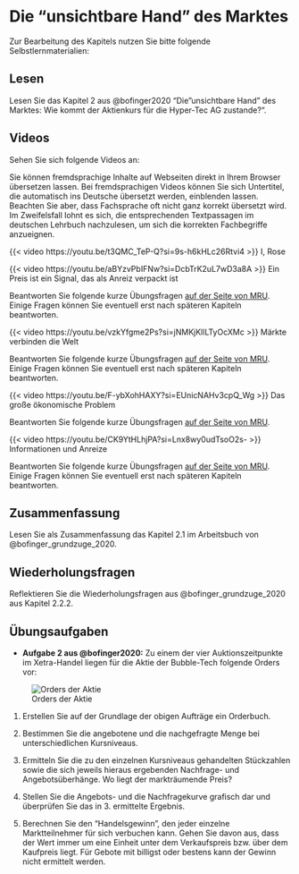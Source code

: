 # Die "unsichtbare Hand" des Marktes

Zur Bearbeitung des Kapitels nutzen Sie bitte folgende Selbstlernmaterialien:

## Lesen

Lesen Sie das Kapitel 2 aus @bofinger2020 "Die "unsichtbare Hand" des Marktes: Wie kommt der Aktienkurs für die Hyper-Tec AG zustande?".

## Videos

Sehen Sie sich folgende Videos an:

::: {.callout-important title="Praktischer Hinweis"}
Sie können fremdsprachige Inhalte auf Webseiten direkt in Ihrem Browser übersetzen lassen. Bei fremdsprachigen Videos können Sie sich Untertitel, die automatisch ins Deutsche übersetzt werden, einblenden lassen. Beachten Sie aber, dass Fachsprache oft nicht ganz korrekt übersetzt wird. Im Zweifelsfall lohnt es sich, die entsprechenden Textpassagen im deutschen Lehrbuch nachzulesen, um sich die korrekten Fachbegriffe anzueignen.
:::

::: {#vid-price1}
{{< video https://youtu.be/t3QMC_TeP-Q?si=9s-h6kHLc26Rtvi4 >}} I, Rose
:::

::: {.callout-tip collapse="true" title="Video: Ein Preis ist ein Signal, das als Anreiz verpackt ist "}
<div>

::: {#vid-price2}
{{< video https://youtu.be/aBYzvPbIFNw?si=DcbTrK2uL7wD3a8A >}} Ein Preis ist ein Signal, das als Anreiz verpackt ist
:::

</div>

Beantworten Sie folgende kurze Übungsfragen [auf der Seite von MRU](https://mru.org/practice-questions/price-signal-wrapped-incentive-practice-questions). Einige Fragen können Sie eventuell erst nach späteren Kapiteln beantworten.
:::

::: {.callout-tip collapse="true" title="Video: Märkte verbinden die Welt"}
<div>

::: {#vid-price3}
{{< video https://youtu.be/vzkYfgme2Ps?si=jNMKjKllLTyOcXMc >}} Märkte verbinden die Welt
:::

</div>

Beantworten Sie folgende kurze Übungsfragen [auf der Seite von MRU](https://mru.org/practice-questions/markets-link-world-practice-questions). Einige Fragen können Sie eventuell erst nach späteren Kapiteln beantworten.
:::

::: {.callout-tip collapse="true" title="Video: Das große ökonomische Problem"}
<div>

::: {#vid-price4}
{{< video https://youtu.be/F-ybXohHAXY?si=EUnicNAHv3cpQ_Wg >}} Das große ökonomische Problem
:::

</div>

Beantworten Sie folgende kurze Übungsfragen [auf der Seite von MRU](https://mru.org/practice-questions/great-economic-problem-practice-questions).
:::

::: {.callout-tip collapse="true" title="Video: Informationen und Anreize"}
<div>

::: {#vid-price5}
{{< video https://youtu.be/CK9YtHLhjPA?si=Lnx8wy0udTsoO2s- >}} Informationen und Anreize
:::

</div>

Beantworten Sie folgende kurze Übungsfragen [auf der Seite von MRU](https://mru.org/practice-questions/information-and-incentives-practices-questions). Einige Fragen können Sie eventuell erst nach späteren Kapiteln beantworten.
:::

## Zusammenfassung

Lesen Sie als Zusammenfassung das Kapitel 2.1 im Arbeitsbuch von @bofinger_grundzuge_2020.

## Wiederholungsfragen

Reflektieren Sie die Wiederholungsfragen aus @bofinger_grundzuge_2020 aus Kapitel 2.2.2.

## Übungsaufgaben

-   **Aufgabe 2 aus @bofinger2020:** Zu einem der vier Auktionszeitpunkte im Xetra-Handel liegen für die Aktie der Bubble-Tech folgende Orders vor:

![Orders der Aktie](images/clipboard-1226648361.png)

1.  Erstellen Sie auf der Grundlage der obigen Aufträge ein Orderbuch.

2.  Bestimmen Sie die angebotene und die nachgefragte Menge bei unterschiedlichen Kursniveaus.

3.  Ermitteln Sie die zu den einzelnen Kursniveaus gehandelten Stückzahlen sowie die sich jeweils hieraus ergebenden Nachfrage- und Angebotsüberhänge. Wo liegt der markträumende Preis?

4.  Stellen Sie die Angebots- und die Nachfragekurve grafisch dar und überprüfen Sie das in 3. ermittelte Ergebnis.

5.  Berechnen Sie den "Handelsgewinn", den jeder einzelne Marktteilnehmer für sich verbuchen kann. Gehen Sie davon aus, dass der Wert immer um eine Einheit unter dem Verkaufspreis bzw. über dem Kaufpreis liegt. Für Gebote mit billigst oder bestens kann der Gewinn nicht ermittelt werden.
